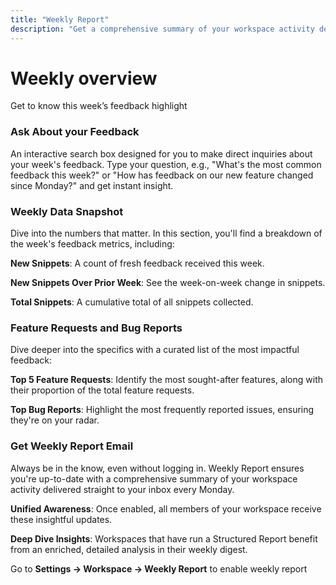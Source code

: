 ```yaml
---
title: "Weekly Report"
description: "Get a comprehensive summary of your workspace activity delivered straight to your inbox every week."
---
```


# Weekly overview

Get to know this week’s feedback highlight

### Ask About your Feedback

An interactive search box designed for you to make direct inquiries about your week's feedback. Type your question, e.g., "What's the most common feedback this week?" or "How has feedback on our new feature changed since Monday?" and get instant insight.

### Weekly Data Snapshot

Dive into the numbers that matter. In this section, you'll find a breakdown of the week's feedback metrics, including:

**New Snippets**: A count of fresh feedback received this week.

**New Snippets Over Prior Week**: See the week-on-week change in snippets.

**Total Snippets**: A cumulative total of all snippets collected.

### Feature Requests and Bug Reports

Dive deeper into the specifics with a curated list of the most impactful feedback:

**Top 5 Feature Requests**: Identify the most sought-after features, along with their proportion of the total feature requests.

**Top Bug Reports**: Highlight the most frequently reported issues, ensuring they're on your radar.

### Get Weekly Report Email

Always be in the know, even without logging in. Weekly Report ensures you're up-to-date with a comprehensive summary of your workspace activity delivered straight to your inbox every Monday.

**Unified Awareness**: Once enabled, all members of your workspace receive these insightful updates.

**Deep Dive Insights**: Workspaces that have run a Structured Report benefit from an enriched, detailed analysis in their weekly digest.

Go to **Settings → Workspace → Weekly Report** to enable weekly report
